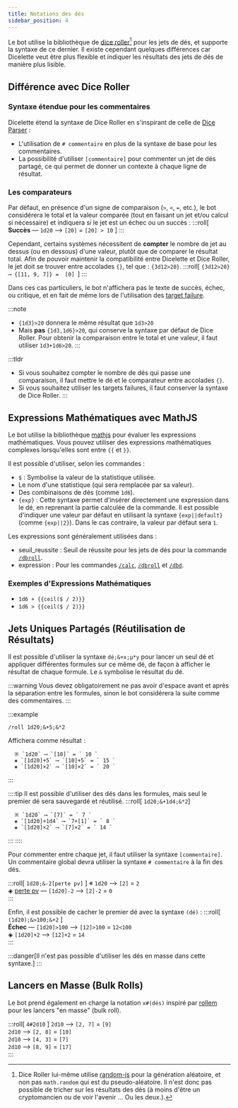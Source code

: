 ```yaml
---
title: Notations des dés
sidebar_position: 4
---
```




Le bot utilise la bibliothèque de [dice roller](https://dice-roller.github.io/documentation/)[^1] pour les jets de dés, et supporte la syntaxe de ce dernier. 
Il existe cependant quelques différences car Dicelette veut être plus flexible et indiquer les résultats des jets de dés de manière plus lisible.

## Différence avec Dice Roller
### Syntaxe étendue pour les commentaires

Dicelette étend la syntaxe de Dice Roller en s'inspirant de celle de [Dice Parser](https://invent.kde.org/rolisteam/rolisteam-diceparser/-/blob/master/HelpMe.md#comment) : 
- L'utilisation de `# commentaire` en plus de la syntaxe de base pour les commentaires.
- La possibilité d'utiliser `[commentaire]` pour commenter un jet de dés partagé, ce qui permet de donner un contexte à chaque ligne de résultat.

### Les comparateurs

Par défaut, en présence d'un signe de comparaison (`>`, `<`, `=`, etc.), le bot considérera le total et la valeur comparée (tout en faisant un jet et/ou calcul si nécessaire) et indiquera si le jet est un échec ou un succès : 
:::roll[ **Succès** — `1d20` ⟶ `[20]` = `[20] > 10` ]
:::

Cependant, certains systèmes nécessitent de **compter** le nombre de jet au dessus (ou en dessous) d'une valeur, plutôt que de comparer le résultat total. 
Afin de pouvoir maintenir la compatibilité entre Dicelette et Dice Roller, le jet doit se trouver entre accolades `{}`, tel que : `{3d12>20}`.
:::roll[ `{3d12>20} ⟶ {[11, 9, 7]} =  [0] `]
:::

Dans ces cas particuliers, le bot n'affichera pas le texte de succès, échec, ou critique, et en fait de même lors de l'utilisation des [target failure](https://dice-roller.github.io/documentation/guide/notation/group-rolls.html#target-failure-dice-pool).

:::note
- `{1d3}>20` donnera le même résultat que `1d3>20`
- Mais **pas** `{1d3,1d6}>20`, qui conserve la syntaxe par défaut de Dice Roller. Pour obtenir la comparaison entre le total et une valeur, il faut utiliser `1d3+1d6>20`.
:::

:::tldr
- Si vous souhaitez compter le nombre de dés qui passe une comparaison, il faut mettre le dé et le comparateur entre accolades `{}`.
- Si vous souhaitez utiliser les targets failures, il faut conserver la syntaxe de Dice Roller.
:::


## Expressions Mathématiques avec MathJS

Le bot utilise la bibliothèque [mathjs](https://mathjs.org/) pour évaluer les expressions mathématiques. Vous pouvez utiliser des expressions mathématiques complexes lorsqu'elles sont entre `{{` et `}}`.

Il est possible d'utiliser, selon les commandes :
- `$` : Symbolise la valeur de la statistique utilisée.
- Le nom d'une statistique (qui sera remplacée par sa valeur).
- Des combinaisons de dés (comme `1d6`).
- `{exp}` : Cette syntaxe permet d'insérer directement une expression dans le dé, en reprenant la partie calculée de la commande. Il est possible d'indiquer une valeur par défaut en utilisant la syntaxe `{exp||default}` (comme `{exp||2}`). Dans le cas contraire, la valeur par défaut sera `1`.

Les expressions sont généralement utilisées dans :
- <CL>seuil_reussite</CL> : Seuil de réussite pour les jets de dés pour la commande [`/dbroll`](../usage/model/dice.mdx#dbroll-dbroll).
- <CL>expression</CL> : Pour les commandes [`/calc`](../usage/model/calc.mdx#basé-sur-des-statistiques-calc), [`/dbroll`](../usage/model/dice.mdx#dbroll-dbroll) et [`/dbd`](../usage/model/dice.mdx#dbd-dbd).

### Exemples d'Expressions Mathématiques

- `1d6 + {{ceil($ / 2)}}`
- `1d6 > {{ceil($ / 2)}}`

## Jets Uniques Partagés (Réutilisation de Résultats)

Il est possible d'utiliser la syntaxe `dé;&+x;µ*y` pour lancer un seul dé et appliquer différentes formules sur ce même dé, de façon à afficher le résultat de chaque formule. Le `&` symbolise le résultat du dé.

:::warning
Vous devez obligatoirement ne pas avoir d'espace avant et après la séparation entre les formules, sinon le bot considérera la suite comme des commentaires.
:::

:::example
```
/roll 1d20;&+5;&*2
```
Affichera comme résultat :
```
  ※ `1d20` ⟶ `[10]` = ` 10 `  
  ◈ `[1d20]+5` ⟶ `[10]+5` = ` 15 `  
  ◈ `[1d20]×2` ⟶ `[10]×2` = ` 20 `  
```
:::

::::tip
Il est possible d'utiliser des dés dans les formules, mais seul le premier dé sera sauvegardé et réutilisé.
:::roll[ `1d20;&+1d4;&*2`]
```
  ※ `1d20` ⟶ `[7]` = ` 7 `  
  ◈ `[1d20]+1d4` ⟶ `7+[1]` = ` 8 `  
  ◈ `[1d20]×2` ⟶ `[7]×2` = ` 14 `  
```
:::
::::

Pour commenter entre chaque jet, il faut utiliser la syntaxe `[commentaire]`. Un commentaire global devra utiliser la syntaxe `# commentaire` à la fin des dés.

:::roll[ `1d20;&-2[perte pv]` ]
  ※ `1d20` ⟶ `[2]` = ` 2 `  
  ◈ <u>perte pv</u> — `[1d20]-2` ⟶ `[2]-2` = ` 0 `  
:::

Enfin, il est possible de cacher le premier dé avec la syntaxe `(dé)` :
:::roll[ `(1d20);&>100;&+2` ]  
  **Échec** — `[1d20]>100` ⟶ `[12]>100` = ` 12<100 `  
  ◈ `[1d20]+2` ⟶ `[12]+2` = ` 14 `  
:::

:::danger[Il n'est pas possible d'utiliser les dés en masse dans cette syntaxe.]
:::

## Lancers en Masse (Bulk Rolls)

Le bot prend également en charge la notation `x#(dés)` inspiré par [rollem](https://rollem.rocks/docs/v1-syntax/bulk-rolling) pour les lancers "en masse" (bulk roll).

:::roll[ `4#2d10` ]
  `2d10` ⟶ `[2, 7]` = ` [9] `  
  `2d10` ⟶ `[2, 8]` = ` [10] `  
  `2d10` ⟶ `[4, 3]` = ` [7] `  
  `2d10` ⟶ `[8, 9]` = ` [17] `  
:::

[^1]: Dice Roller lui-même utilise [random-js](https://www.npmjs.com/package/random-js) pour la génération aléatoire, et non pas `math.random` qui est du pseudo-aléatoire. Il n'est donc pas possible de tricher sur les résultats des dés (à moins d'être un cryptomancien ou de voir l'avenir … Ou les deux.).